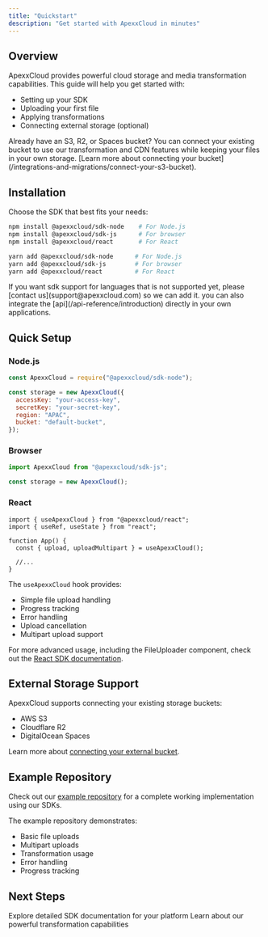 ```yaml
---
title: "Quickstart"
description: "Get started with ApexxCloud in minutes"
---
```


## Overview

ApexxCloud provides powerful cloud storage and media transformation capabilities. This guide will help you get started with:

- Setting up your SDK
- Uploading your first file
- Applying transformations
- Connecting external storage (optional)

<Note>
  Already have an S3, R2, or Spaces bucket? You can connect your existing bucket
  to use our transformation and CDN features while keeping your files in your
  own storage. [Learn more about connecting your
  bucket](/integrations-and-migrations/connect-your-s3-bucket).
</Note>

## Installation

Choose the SDK that best fits your needs:

<CodeGroup>

```bash npm
npm install @apexxcloud/sdk-node    # For Node.js
npm install @apexxcloud/sdk-js      # For browser
npm install @apexxcloud/react       # For React
```

```bash yarn
yarn add @apexxcloud/sdk-node      # For Node.js
yarn add @apexxcloud/sdk-js        # For browser
yarn add @apexxcloud/react         # For React
```

</CodeGroup>

<Note>
  If you want sdk support for languages that is not supported yet, please
  [contact us](support@apexxcloud.com) so we can add it. you can also integrate
  the [api](/api-reference/introduction) directly in your own applications.
</Note>

## Quick Setup

### Node.js

```javascript
const ApexxCloud = require("@apexxcloud/sdk-node");

const storage = new ApexxCloud({
  accessKey: "your-access-key",
  secretKey: "your-secret-key",
  region: "APAC",
  bucket: "default-bucket",
});
```

### Browser

```javascript
import ApexxCloud from "@apexxcloud/sdk-js";

const storage = new ApexxCloud();
```

### React

```tsx
import { useApexxCloud } from "@apexxcloud/react";
import { useRef, useState } from "react";

function App() {
  const { upload, uploadMultipart } = useApexxCloud();

  //...
}
```

The `useApexxCloud` hook provides:

- Simple file upload handling
- Progress tracking
- Error handling
- Upload cancellation
- Multipart upload support

For more advanced usage, including the FileUploader component, check out the [React SDK documentation](/sdks/frontend/react).

## External Storage Support

ApexxCloud supports connecting your existing storage buckets:

- AWS S3
- Cloudflare R2
- DigitalOcean Spaces

Learn more about [connecting your external bucket](/integrations-and-migrations/connect-your-s3-bucket).

## Example Repository

Check out our [example repository](https://github.com/jagan-blip/apexx-cloud-example) for a complete working implementation using our SDKs.

The example repository demonstrates:

- Basic file uploads
- Multipart uploads
- Transformation usage
- Error handling
- Progress tracking

## Next Steps

<CardGroup>
  <Card title="SDK Documentation" icon="code" href="/sdks/backend/nodejs">
    Explore detailed SDK documentation for your platform
  </Card>
  <Card
    title="Transformations"
    icon="wand-magic-sparkles"
    href="/transformations/image"
  >
    Learn about our powerful transformation capabilities
  </Card>
</CardGroup>

